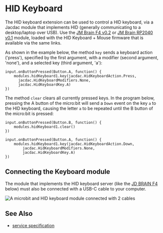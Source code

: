 # HID Keyboard

The HID keyboard extension can be used to control a HID keyboard, via a Jacdac module
that implements HID (generally communicating to a desktop/laptop over USB). Use the
[JM Brain F4 v0.2](/devices/microsoft/research/jmbrainf441v02) or [JM Brain RP2040 v0.1](/devices/microsoft/research/jmbrainrp204059v01) module,
loaded with the HID Keyboard + Mouse firmware that is available via the same links.

As shown in the example below,
the method `key` sends a keyboard action ('press'), specified by the first argument,
with a modifier (second argument, 'none'), and a selected key (third argument, 'a'):

```blocks
input.onButtonPressed(Button.A, function() {
    modules.hidKeyboard1.key(jacdac.HidKeyboardAction.Press,
      jacdac.HidKeyboardModifiers.None,
      jacdac.HidKeyboardKey.A)
})
```

The method `clear` clears all currently pressed keys. In the program below, pressing the A button of the
micro:bit will send a `Down` event on the key `a` to the HID keyboard, causing the letter `a` to be repeated
until the B button of the micro:bit is pressed:

```blocks
input.onButtonPressed(Button.B, function() {
    modules.hidKeyboard1.clear()
})

input.onButtonPressed(Button.A, function() {
    modules.hidKeyboard1.key(jacdac.HidKeyboardAction.Down,
        jacdac.HidKeyboardModifiers.None,
        jacdac.HidKeyboardKey.A)
})
```

## Connecting the Keyboard module

The module that implements the HID keyboard server (like the [JD BRAIN F4](/devices/microsoft/research/jmbrainf441v02) below)
must also be connected with a USB-C cable to your computer.

![A microbit and HID keyboard module connected with 2 cables](./hidcables.jpg)

## See Also

-   [service specification](/services/hidkeyboard/)
